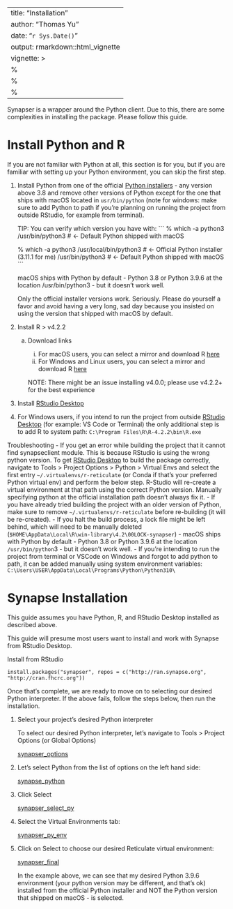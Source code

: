 
---
title: "Installation"
author: "Thomas Yu"
date: "`r Sys.Date()`"
output: rmarkdown::html_vignette
vignette: >
  %\VignetteIndexEntry{Installation}
  %\VignetteEngine{knitr::rmarkdown}
  %\VignetteEncoding{UTF-8}
---

Synapser is a wrapper around the Python client.  Due to this, there are some complexities in installing the package.  Please follow this guide.

# Install Python and R

If you are not familiar with Python at all, this section is for you, but if you are familiar with setting up your Python environment, you can skip the first step.

1. Install Python from one of the official [Python installers](https://www.python.org/downloads/) - any version above 3.8
and remove other versions of Python except for the one that ships with macOS located in `usr/bin/python` (note for windows:
make sure to add Python to path if you're planning on running the project from outside RStudio, for example from terminal).

	TIP: You can verify which version you have with:
    ```
    % which -a python3
    /usr/bin/python3		# <- Default Python shipped with macOS

    % which -a python3
    /usr/local/bin/python3	# <- Official Python installer (3.11.1 for me)
    /usr/bin/python3		# <- Default Python shipped with macOS
    ```

    macOS ships with Python by default - Python 3.8 or Python 3.9.6 at the location /usr/bin/python3 - but it doesn't work well.

    Only the official installer versions work. Seriously. Please do yourself a favor and avoid having a very long, sad day because you insisted on using the version that shipped with macOS by default.


2. Install R > v4.2.2

    a. Download links

        i. For macOS users, you can select a mirror and download R [here](https://cran.r-project.org/bin/macosx/)
        ii. For Windows and Linux users, you can select a mirror and download R [here](https://cran.r-project.org/mirrors.html)

        NOTE: There might be an issue installing v4.0.0; please use v4.2.2+ for the best experience


3. Install [RStudio Desktop](https://posit.co/download/rstudio-desktop/)


4. For Windows users, if you intend to run the project from outside [RStudio Desktop](https://posit.co/download/rstudio-desktop/)
(for example: VS Code or Terminal) the only additional step is to add R to system path: `C:\Program Files\R\R-4.2.2\bin\R.exe`

Troubleshooting
- If you get an error while building the project that it cannot find synapseclient module.
This is because RStudio is using the wrong python version. To get [RStudio Desktop](https://posit.co/download/rstudio-desktop/) to build the package correctly,
navigate to Tools > Project Options > Python > Virtual Envs and select the first entry `~/.virtualenvs/r-reticulate`
(or Conda if that's your preferred Python virtual env) and perform the below step. R-Studio will re-create a virtual
environment at that path using the correct Python version. Manually specifying python at the official installation path doesn't always fix it.
- If you have already tried building the project with an older version of Python, make sure to remove `~/.virtualenvs/r-reticulate` before re-building (it will be re-created).
- If you halt the build process, a lock file might be left behind, which will need to be manually deleted (`$HOME\AppData\Local\R\win-library\4.2\00LOCK-synapser`)
- macOS ships with Python by default - Python 3.8 or Python 3.9.6 at the location `/usr/bin/python`3 - but it doesn't work well.
- If you're intending to run the project from terminal or VSCode on Windows and forgot to add python to path, it can be added manually using system environment variables: `C:\Users\USER\AppData\Local\Programs\Python\Python310\`


# Synapse Installation

This guide assumes you have Python, R, and RStudio Desktop installed as described above.

This guide will presume most users want to install and work with Synapse from RStudio Desktop.

Install from RStudio

```
install.packages("synapser", repos = c("http://ran.synapse.org", "http://cran.fhcrc.org"))
```

Once that's complete, we are ready to move on to selecting our desired Python interpreter. If the above fails, follow
the steps below, then run the installation.

1. Select your project's desired Python interpreter
    
    To select our desired Python interpreter, let's navigate to Tools > Project Options (or Global Options)

    [synapser_options](synapser_options.png)

2. Let's select Python from the list of options on the left hand side:

    [synapse_python](synapse_python.png)

3. Click Select

    [synapser_select_py](synapser_select_py.png)

4. Select the Virtual Environments tab:

    [synapser_py_env](synapser_py_env.png)

5. Click on Select to choose our desired Reticulate virtual environment:

    [synapser_final](synapser_final.png)

    In the example above, we can see that my desired Python 3.9.6 environment (your python version may be different, and that's ok)
installed from the official Python installer and NOT the Python version that shipped on macOS - is selected.
